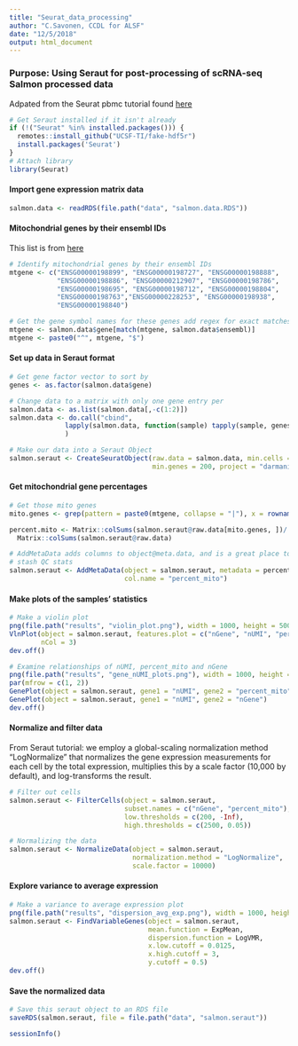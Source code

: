 ```yaml
---
title: "Seurat_data_processing"
author: "C.Savonen, CCDL for ALSF"
date: "12/5/2018"
output: html_document
---
```

### Purpose: Using Seraut for post-processing of scRNA-seq Salmon processed data
Adpated from the Seurat pbmc tutorial found [here](https://satijalab.org/seurat/pbmc3k_tutorial.html) 
```r
# Get Seraut installed if it isn't already
if (!("Seurat" %in% installed.packages())) {
  remotes::install_github("UCSF-TI/fake-hdf5r")
  install.packages('Seurat')
}
# Attach library
library(Seurat)
```

#### Import gene expression matrix data
```r
salmon.data <- readRDS(file.path("data", "salmon.data.RDS"))
```

#### Mitochondrial genes by their ensembl IDs
This list is from [here](http://jdblischak.github.io/singleCellSeq/analysis/qc-filter-ipsc.html)
```r
# Identify mitochondrial genes by their ensembl IDs
mtgene <- c("ENSG00000198899", "ENSG00000198727", "ENSG00000198888", 
            "ENSG00000198886", "ENSG00000212907", "ENSG00000198786",
            "ENSG00000198695", "ENSG00000198712", "ENSG00000198804",
            "ENSG00000198763","ENSG00000228253", "ENSG00000198938", 
            "ENSG00000198840")

# Get the gene symbol names for these genes add regex for exact matches
mtgene <- salmon.data$gene[match(mtgene, salmon.data$ensembl)]
mtgene <- paste0("^", mtgene, "$")
```

#### Set up data in Seraut format
```r
# Get gene factor vector to sort by
genes <- as.factor(salmon.data$gene)

# Change data to a matrix with only one gene entry per 
salmon.data <- as.list(salmon.data[,-c(1:2)])
salmon.data <- do.call("cbind", 
              lapply(salmon.data, function(sample) tapply(sample, genes, sum))
              )

# Make our data into a Seraut Object
salmon.seraut <- CreateSeuratObject(raw.data = salmon.data, min.cells = 3,
                                    min.genes = 200, project = "darmanis_gbm")
```

#### Get mitochondrial gene percentages
```r
# Get those mito genes
mito.genes <- grep(pattern = paste0(mtgene, collapse = "|"), x = rownames(salmon.seraut@data), value = TRUE)

percent.mito <- Matrix::colSums(salmon.seraut@raw.data[mito.genes, ])/
  Matrix::colSums(salmon.seraut@raw.data)

# AddMetaData adds columns to object@meta.data, and is a great place to
# stash QC stats
salmon.seraut <- AddMetaData(object = salmon.seraut, metadata = percent.mito,
                             col.name = "percent_mito")
```

#### Make plots of the samples' statistics 
```r
# Make a violin plot
png(file.path("results", "violin_plot.png"), width = 1000, height = 500)
VlnPlot(object = salmon.seraut, features.plot = c("nGene", "nUMI", "percent_mito"),
        nCol = 3)
dev.off()

# Examine relationships of nUMI, percent_mito and nGene
png(file.path("results", "gene_nUMI_plots.png"), width = 1000, height = 500)
par(mfrow = c(1, 2))
GenePlot(object = salmon.seraut, gene1 = "nUMI", gene2 = "percent_mito")
GenePlot(object = salmon.seraut, gene1 = "nUMI", gene2 = "nGene")
dev.off()
```

#### Normalize and filter data
From Seraut tutorial: we employ a global-scaling normalization method “LogNormalize” 
that normalizes the gene expression measurements for each cell by the total expression,
multiplies this by a scale factor (10,000 by default), and log-transforms the result.
```r
# Filter out cells
salmon.seraut <- FilterCells(object = salmon.seraut, 
                             subset.names = c("nGene", "percent_mito"), 
                             low.thresholds = c(200, -Inf), 
                             high.thresholds = c(2500, 0.05))

# Normalizing the data
salmon.seraut <- NormalizeData(object = salmon.seraut, 
                               normalization.method = "LogNormalize", 
                               scale.factor = 10000)
```

#### Explore variance to average expression 
```r
# Make a variance to average expression plot
png(file.path("results", "dispersion_avg_exp.png"), width = 1000, height = 700)
salmon.seraut <- FindVariableGenes(object = salmon.seraut,
                                   mean.function = ExpMean,
                                   dispersion.function = LogVMR, 
                                   x.low.cutoff = 0.0125,
                                   x.high.cutoff = 3,
                                   y.cutoff = 0.5)
dev.off()
```

#### Save the normalized data
```r
# Save this seraut object to an RDS file
saveRDS(salmon.seraut, file = file.path("data", "salmon.seraut"))
```

```r
sessionInfo()
```

